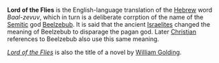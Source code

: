 '''Lord of the Flies''' is the English-language translation of the [[Hebrew]] word ''Baal-zevuv'', which in turn is a deliberate corrption of the name of the [[Semitic]] god [[Beelzebub]]. It is said that the ancient [[Israelites]] changed the meaning of Beelzebub to disparage the pagan god. Later [[Christian]] references to Beelzebub also use this same meaning.

''[[Lord of the Flies (novel)|Lord of the Flies]]'' is also the title of a novel by [[William Golding]].